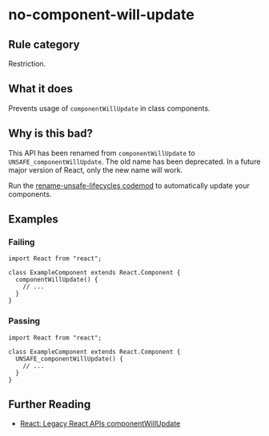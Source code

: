 # no-component-will-update

## Rule category

Restriction.

## What it does

Prevents usage of `componentWillUpdate` in class components.

## Why is this bad?

This API has been renamed from `componentWillUpdate` to `UNSAFE_componentWillUpdate`. The old name has been deprecated. In a future major version of React, only the new name will work.

Run the [rename-unsafe-lifecycles codemod](https://github.com/reactjs/react-codemod#rename-unsafe-lifecycles) to automatically update your components.

## Examples

### Failing

```tsx
import React from "react";

class ExampleComponent extends React.Component {
  componentWillUpdate() {
    // ...
  }
}
```

### Passing

```tsx
import React from "react";

class ExampleComponent extends React.Component {
  UNSAFE_componentWillUpdate() {
    // ...
  }
}
```

## Further Reading

- [React: Legacy React APIs componentWillUpdate](https://react.dev/reference/react/Component#componentwillupdate)
